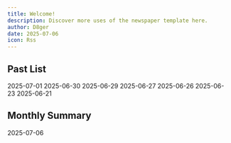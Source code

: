 ```yaml
---
title: Welcome!
description: Discover more uses of the newspaper template here.
author: D8ger
date: 2025-07-06
icon: Rss
---
```


## Past List

<Cards>
  <ZiaCard href="./blog/newspaper-poster-template" title="Newspaper Poster Template">
    2025-07-01
  </ZiaCard>
  <ZiaCard href="./blog/old-fashioned-newspaper-template" title="Old-Fashioned Newspaper Template">
    2025-06-30
  </ZiaCard>
  <ZiaCard href="./blog/vintage-newspaper-template" title="Vintage Newspaper Template">
    2025-06-29
  </ZiaCard>
  <ZiaCard href="./blog/birth-announcement-newspaper-template" title="Birth Announcement Newspaper Template">
    2025-06-27
  </ZiaCard>
  <ZiaCard href="./blog/old-newspaper-template" title="Old Newspaper Template">
    2025-06-26
  </ZiaCard>
  <ZiaCard href="./blog/newspaper-article-template" title="Newspaper Article Template">
    2025-06-23
  </ZiaCard>
  <ZiaCard href="./blog/flourished-peony" title="Flourished Peony">
    2025-06-21
  </ZiaCard>
</Cards>

## Monthly Summary

<Cards>
  <ZiaCard href="./blog/ioc" title="Overview">
    2025-07-06
  </ZiaCard>
</Cards>
